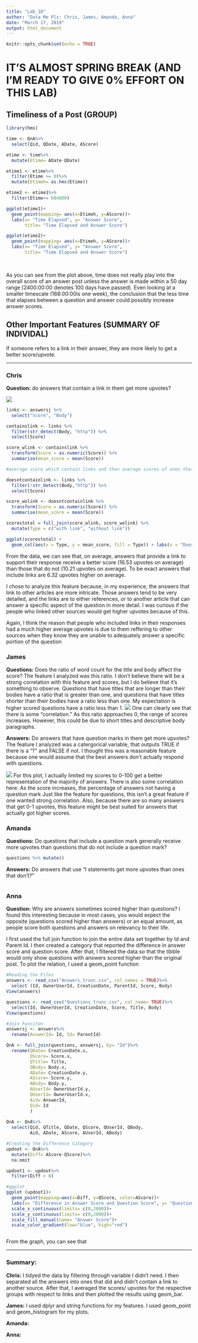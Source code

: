 ---
title: "Lab_10"
author: "Data Me Pls: Chris, James, Amanda, Anna"
date: "March 17, 2019"
output: html_document
---

```{r setup, include=FALSE}
knitr::opts_chunk$set(echo = TRUE)
```

# IT'S ALMOST SPRING BREAK (AND I'M READY TO GIVE 0% EFFORT ON THIS LAB)

## Timeliness of a Post (GROUP)
```{r, eval=FALSE}
library(hms)

time <- QnA%>%
  select(Qid, QDate, ADate, AScore)

etime <- time%>%
  mutate(Etime= ADate-QDate)

etime1 <- etime%>% 
  filter(Etime >= 0)%>%
  mutate(Etimeh= as.hms(Etime))

etime2 <- etime1%>%
  filter(Etime<= 604800)

ggplot(etime1)+
  geom_point(mapping= aes(x=Etimeh, y=AScore))+
  labs(x= "Time Elapsed", y= "Answer Score", 
       title= "Time Elapsed and Answer Score")

ggplot(etime2)+
  geom_point(mapping= aes(x=Etimeh, y=AScore))+
  labs(x= "Time Elapsed", y= "Answer Score", 
       title= "Time Elapsed and Answer Score")
```
![]()
![]()

As you can see from the plot above, time does not really play into the overall score of an answer post unless the answer is made within a 50 day range (2400:00:00 denotes 100 days have passed). Even looking at a smaller timescale (168:00:00is one week), the conclusion that the less time that elapses between a question and answer could possibly increase answer scores.

## Other Important Features (SUMMARY OF INDIVIDAL)
If someone refers to a link in their answer, they are more likely to get a better score/upvote.

---

### Chris
__Question:__ do answers that contain a link in them get more upvotes? 

![](plots/chrislab10.png)

```{r, eval=FALSE}

links <- answersj %>%
  select("Score", "Body")

containslink <- links %>%
  filter(str_detect(Body, "http")) %>%
  select(Score)

score_wlink <- containslink %>%
  transform(Score = as.numeric(Score)) %>%
  summarise(mean_score = mean(Score))

#average score which contain links and then average scores of ones that dont contain links and compare.

doesntcontainlink <- links %>%
  filter(!str_detect(Body,"http")) %>%
  select(Score)

score_wolink <- doesntcontainlink %>%
  transform(Score = as.numeric(Score)) %>%
  summarise(mean_score = mean(Score))

scorestotal = full_join(score_wlink, score_wolink) %>%
  mutate(Type = c("with link", "without link"))

ggplot(scorestotal) + 
  geom_col(aes(x = Type, y = mean_score, fill = Type)) + labs(x = "Does the answer include a link?", y = "Mean upvote", title = "Correlation between including links in answer and average upvotes") 

```

From the data, we can see that, on average, answers that provide a link to support their response receive a better score (16.53 upvotes on average) than those that do not (10.21 upvotes on average). To be exact answers that include links are 6.32 upvotes higher on average. 

I chose to analyze this feature because, in my experience, the answers that link to other articles are more intricate. Those answers tend to be very detailed, and the links are to either references, or to another article that can answer a specific aspect of the question in more detail. I was curious if the people who linked other sources would get higher upvotes because of this. 

Again, I think the reason that people who included links in their responses had a much higher average upvotes is due to them reffering to other sources when they know they are unable to adequately answer a specific portion of the question

### James
__Questions:__ Does the ratio of word count for the title and body affect the score? The feature I analyzed was this ratio. I don't believe there will be a strong correlation with this feature and scores, but I do believe that it's something to observe. Questions that have titles that are longer than their bodies have a ratio that is greater than one, and questions that have titles shorter than their bodies have a ratio less than one. My expectation is higher scored questions have a ratio less than 1. 
![](Plots/jamesPlot1.png)
One can clearly see that there is some "correlation." As this ratio approaches 0, the range of scores increases. However, this could be due to short titles and descriptive body paragraphs. 

__Answers:__ Do answers that have question marks in them get more upvotes? The feature I analyzed was a catergorical variable, that outputs TRUE if there is a "?" and FALSE if not. I thought this was a reasonable feature because one would assume that the best answers don't actually respond with questions. 

![](Plots/jamesPlot2.png)
For this plot, I actually limited my scores to 0-100 get a better representation of the majority of answers. There is also some correlation here. As the score increases, the percentage of answers not having a question mark Just like the feature for questions, this isn't a great feature if one wanted strong correlation. Also, because there are so many answers that get 0-1 upvotes, this feature might be best suited for answers that actually got higher scores. 

### Amanda 
__Questions:__ Do questions that include a question mark generally receive more upvotes than questions that do not include a question mark?

```{r, eval=FALSE}
questions %>% mutate()
```

__Answers:__ Do answers that use "I statements get more upvotes than ones that don't?"

```{r, eval=FALSE}

```

### Anna
__Question:__ Why are answers sometimes scored higher than questions?
I found this interesting because in most cases, you would expect the opposite (questions scored higher than answers) or an equal amount, as people score both questions and answers on relevancy to their life.

I first used the full join function to join the entire data set together by Id and Parent Id. I then created a category that reported the difference in answer score and question score. After that, I filtered the data so that the tibble would only show questions with answers scored higher than the original post. To plot the relation, I used a geom_point function 

```{r, eval=FALSE}
#Reading the Files
answers <- read_csv("Answers_trunc.csv", col_names = TRUE)%>%
  select (Id, OwnerUserId, CreationDate, ParentId, Score, Body)
View(answers)

questions <- read_csv("Questions_trunc.csv", col_name= TRUE)%>%
  select(Id, OwnerUserId, CreationDate, Score, Title, Body)
View(questions)

#Join Funciton
answersj <- answers%>%
  rename(AnswerId= Id, Id= ParentId)

QnA <- full_join(questions, answersj, by= "Id")%>%
  rename(QDate= CreationDate.x,
         QScore= Score.x,
         QTitle= Title,
         QBody= Body.x,
         ADate= CreationDate.y,
         AScore= Score.y,
         ABody= Body.y,
         AUserId= OwnerUserId.y,
         QUserId= OwnerUserId.x,
         Aid= AnswerId,
         Qid= Id
         )
  
QnA <- QnA%>%
  select(Qid, QTitle, QDate, QScore, QUserId, QBody, 
         Aid, ADate, AScore, AUserId, ABody)

#Creating the Difference Category
updoot <- QnA%>%
  mutate(Diff= AScore-QScore)%>%
  na.omit

updoot1 <- updoot%>%
  filter(Diff > 0)

#ggplot
ggplot (updoot1)+
  geom_point(mapping=aes(x=Diff, y=QScore, color=AScore))+
  labs(x= "Difference in Answer Score and Question Score", y= "Question Score", title= "What Questions Have Answers Rated Higher than the Question?")+
  scale_x_continuous(limits= c(0,2000))+
  scale_y_continuous(limits= c(0,2000))+
  scale_fill_manual(name= "Answer Score")+
  scale_color_gradient(low="blue", high="red")
```
![]()

From the graph, you can see that 

---

### Summary: 

__Chris:__ I tidyed the data by filtering through variable I didn't need. I then separated all the answers into ones that did and didn't contain a link to another source. After that, I averaged the scores/ upvotes for the respective groups with respect to links and then plotted the results using geom_bar. 

__James:__ I used dplyr and string functions for my features. I used geom_point and geom_histogram for my plots. 

__Amanda:__

__Anna:__